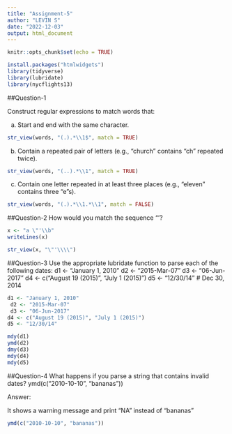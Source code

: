 ```yaml
---
title: "Assignment-5"
author: "LEVIN S"
date: "2022-12-03"
output: html_document
---
```


```r
knitr::opts_chunk$set(echo = TRUE)
```
```r
install.packages("htmlwidgets") 
library(tidyverse)
library(lubridate)
library(nycflights13)
```
##Question-1

Construct regular expressions to match words that: 

a. Start and end with the same character. 

```r
str_view(words, "(.).*\\1$", match = TRUE)
```
b. Contain a repeated pair of letters (e.g., “church” contains “ch” repeated twice). 

```r
str_view(words, "(..).*\\1", match = TRUE)
```

c. Contain one letter repeated in at least three places (e.g., “eleven” contains three “e”s).

```r
str_view(words, "(.).*\\1.*\\1", match = FALSE)
```


##Question-2
How would you match the sequence "'\?


```r
x <- "a \"'\\b"
writeLines(x)

str_view(x, "\"'\\\\")
```

##Question-3
Use the appropriate lubridate function to parse each of the following dates: 
d1 <- "January 1, 2010"
 d2 <- "2015-Mar-07"
 d3 <- "06-Jun-2017" 
d4 <- c("August 19 (2015)", "July 1 (2015)") 
d5 <- "12/30/14" # Dec 30, 2014

```r
d1 <- "January 1, 2010"
 d2 <- "2015-Mar-07"
 d3 <- "06-Jun-2017" 
d4 <- c("August 19 (2015)", "July 1 (2015)") 
d5 <- "12/30/14" 

mdy(d1)
ymd(d2)
dmy(d3)
mdy(d4)
mdy(d5)

```

##Question-4
What happens if you parse a string that contains invalid dates? 
ymd(c("2010-10-10", "bananas"))

Answer:

  It shows a warning message and print "NA" instead of "bananas"

```r
ymd(c("2010-10-10", "bananas"))
```




